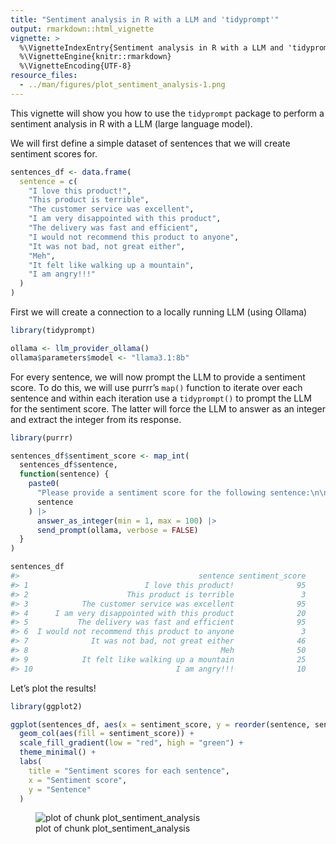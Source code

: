 ```yaml
---
title: "Sentiment analysis in R with a LLM and 'tidyprompt'"
output: rmarkdown::html_vignette
vignette: >
  %\VignetteIndexEntry{Sentiment analysis in R with a LLM and 'tidyprompt'}
  %\VignetteEngine{knitr::rmarkdown}
  %\VignetteEncoding{UTF-8}
resource_files:
  - ../man/figures/plot_sentiment_analysis-1.png
---
```




This vignette will show you how to use the `tidyprompt` package to perform a sentiment analysis
in R with a LLM (large language model).

We will first define a simple dataset of sentences that we will create sentiment scores for.


``` r
sentences_df <- data.frame(
  sentence = c(
    "I love this product!",
    "This product is terrible",
    "The customer service was excellent",
    "I am very disappointed with this product",
    "The delivery was fast and efficient",
    "I would not recommend this product to anyone",
    "It was not bad, not great either",
    "Meh",
    "It felt like walking up a mountain",
    "I am angry!!!"
  )
)
```

First we will create a connection to a locally running LLM (using Ollama)


``` r
library(tidyprompt)

ollama <- llm_provider_ollama()
ollama$parameters$model <- "llama3.1:8b"
```

For every sentence, we will now prompt the LLM to provide a sentiment score.
To do this, we will use purrr's `map()` function to iterate over each sentence
and within each iteration use a `tidyprompt()` to prompt the LLM for the sentiment score.
The latter will force the LLM to answer as an integer and extract the integer from its response.


``` r
library(purrr)

sentences_df$sentiment_score <- map_int(
  sentences_df$sentence,
  function(sentence) {
    paste0(
      "Please provide a sentiment score for the following sentence:\n\n",
      sentence
    ) |>
      answer_as_integer(min = 1, max = 100) |>
      send_prompt(ollama, verbose = FALSE)
  }
)

sentences_df
#>                                        sentence sentiment_score
#> 1                          I love this product!              95
#> 2                      This product is terrible               3
#> 3            The customer service was excellent              95
#> 4      I am very disappointed with this product              20
#> 5           The delivery was fast and efficient              95
#> 6  I would not recommend this product to anyone               3
#> 7              It was not bad, not great either              46
#> 8                                           Meh              50
#> 9            It felt like walking up a mountain              25
#> 10                                I am angry!!!              10
```

Let's plot the results!


``` r
library(ggplot2)

ggplot(sentences_df, aes(x = sentiment_score, y = reorder(sentence, sentiment_score))) +
  geom_col(aes(fill = sentiment_score)) +
  scale_fill_gradient(low = "red", high = "green") +
  theme_minimal() +
  labs(
    title = "Sentiment scores for each sentence",
    x = "Sentiment score",
    y = "Sentence"
  )
```

![plot of chunk plot_sentiment_analysis](../man/figures/plot_sentiment_analysis-1.png)
